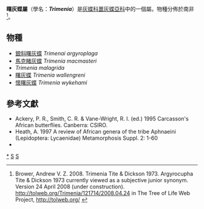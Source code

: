 {{NoteTA|G1=Butterfly}}
{{Automatic Taxobox
| taxon = Trimenia
| authority = Tite & Dickson, 1973
| type_species = [[銀斜𥌓灰蝶|銀斜𥌓灰蝶]]<ref>[http://ftp.funet.fi/pub/sci/bio/life/insecta/lepidoptera/ditrysia/papilionoidea/lycaenidae/theclinae/trimenia/#argyroplaga ftp.funet.fi]</ref><br />''Trimenia argyroplaga''
| type_species_authority = (Dickson, 1967)
| subdivision_ranks = 物種
| subdivision = 共5種，詳閱正文。
| synonyms = 
* ''Argyrocupha'' <small>Tite & Dickson 1973</small>
}}

'''𥌓灰蝶屬'''（學名：'''''Trimenia'''''）是[[灰蝶科|灰蝶科]][[噩灰蝶亞科|噩灰蝶亞科]]中的一個屬。物種分佈於南非<ref>Brower, Andrew V. Z. 2008. Trimenia Tite & Dickson 1973. Argyrocupha Tite & Dickson 1973 currently viewed as a subjective junior synonym. Version 24 April 2008 (under construction). http://tolweb.org/Trimenia/121714/2008.04.24 in The Tree of Life Web Project, http://tolweb.org/ {{Wayback|url=http://tolweb.org/ |date=20110515100516 }}</ref>。

== 物種 ==
* [[銀斜𥌓灰蝶|銀斜𥌓灰蝶]] ''Trimenai argyroplaga''
* [[馬克睹灰蝶|馬克睹灰蝶]] ''Trimenia macmasteri''
* ''Trimenia malagrida''
* [[𥌓灰蝶|𥌓灰蝶]] ''Trimenia wallengreni''
* [[懷𥌓灰蝶|懷𥌓灰蝶]] ''Trimenia wykehami''
<!--
== 圖集 ==
<gallery>
</gallery>
-->
== 參考文獻 ==
{{reflist}}
* Ackery, P. R., Smith, C. R. & Vane-Wright, R. I. (ed.) 1995 Carcasson's African butterflies. Canberra: CSIRO.
* Heath, A. 1997 A review of African genera of the tribe Aphnaeini (Lepidoptera: Lycaenidae) Metamorphosis Suppl. 2: 1-60
* {{Cite book | author = 寿建新 周尧 李宇飞 | title = 世界蝴蝶分類名錄 | location = 中國 | publisher = 陝西科學技術出版社 | date = 2006-04-01 | ISBN = 9787536936768 | language= zh-hans }}

{{Commons category| Trimenia}}

{{噩灰蝶亞科}}
{{taxonbar}}
[[Category:𥌓灰蝶屬|*]]
[[Category:噩灰蝶亞科|S]]
[[Category:_1973年描述的分类群|S]]
